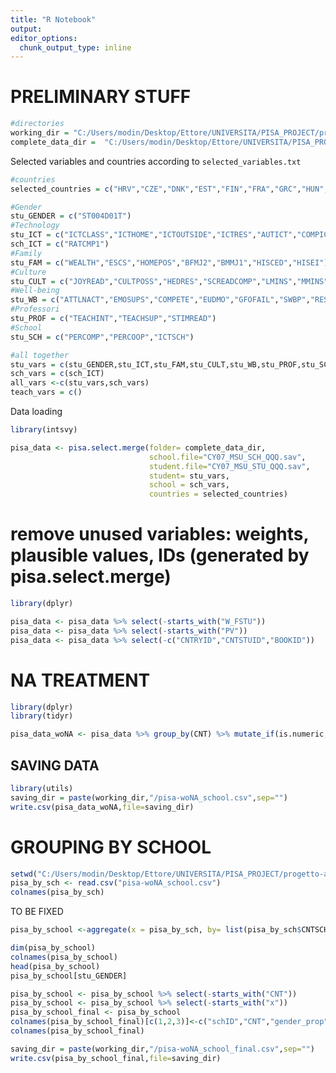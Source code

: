 ```yaml
---
title: "R Notebook"
output: 
editor_options: 
  chunk_output_type: inline
---
```


# PRELIMINARY STUFF

```r
#directories
working_dir = "C:/Users/modin/Desktop/Ettore/UNIVERSITA/PISA_PROJECT/progetto-applied/data"
complete_data_dir =  "C:/Users/modin/Desktop/Ettore/UNIVERSITA/PISA_PROJECT/Dataset_PISA/SPSS FORMAT"
```

Selected variables and countries according to `selected_variables.txt`

```r
#countries
selected_countries = c("HRV","CZE","DNK","EST","FIN","FRA","GRC","HUN","IRL","LTU","LUX","POL","SVK","SVN","ESP","SWE")

#Gender
stu_GENDER = c("ST004D01T")
#Technology
stu_ICT = c("ICTCLASS","ICTHOME","ICTOUTSIDE","ICTRES","AUTICT","COMPICT","INTICT","ENTUSE","HOMESCH","USESCH")
sch_ICT = c("RATCMP1")
#Family
stu_FAM = c("WEALTH","ESCS","HOMEPOS","BFMJ2","BMMJ1","HISCED","HISEI")
#Culture
stu_CULT = c("JOYREAD","CULTPOSS","HEDRES","SCREADCOMP","LMINS","MMINS")
#Well-being
stu_WB = c("ATTLNACT","EMOSUPS","COMPETE","EUDMO","GFOFAIL","SWBP","RESILIENCE","BELONG","BEINGBULLIED","PERFEED")
#Professori
stu_PROF = c("TEACHINT","TEACHSUP","STIMREAD")
#School
stu_SCH = c("PERCOMP","PERCOOP","ICTSCH")

#all together
stu_vars = c(stu_GENDER,stu_ICT,stu_FAM,stu_CULT,stu_WB,stu_PROF,stu_SCH)
sch_vars = c(sch_ICT)
all_vars <-c(stu_vars,sch_vars)
teach_vars = c()
```

Data loading

```r
library(intsvy)

pisa_data <- pisa.select.merge(folder= complete_data_dir,
                               school.file="CY07_MSU_SCH_QQQ.sav", 
                               student.file="CY07_MSU_STU_QQQ.sav",
                               student= stu_vars,
                               school = sch_vars,
                               countries = selected_countries)    
```

# remove unused variables: weights, plausible values, IDs (generated by pisa.select.merge)

```r
library(dplyr)

pisa_data <- pisa_data %>% select(-starts_with("W_FSTU")) 
pisa_data <- pisa_data %>% select(-starts_with("PV"))
pisa_data <- pisa_data %>% select(-c("CNTRYID","CNTSTUID","BOOKID")) 
```

# NA TREATMENT

```r
library(dplyr)
library(tidyr)

pisa_data_woNA <- pisa_data %>% group_by(CNT) %>% mutate_if(is.numeric, ~replace_na(.,median(., na.rm = TRUE)))
```

## SAVING DATA

```r
library(utils)
saving_dir = paste(working_dir,"/pisa-woNA_school.csv",sep="")
write.csv(pisa_data_woNA,file=saving_dir)
```

# GROUPING BY SCHOOL

```r
setwd("C:/Users/modin/Desktop/Ettore/UNIVERSITA/PISA_PROJECT/progetto-applied/data")
pisa_by_sch <- read.csv("pisa-woNA_school.csv")
colnames(pisa_by_sch)
```

TO BE FIXED

```r
pisa_by_school <-aggregate(x = pisa_by_sch, by= list(pisa_by_sch$CNTSCHID,pisa_by_sch$CNT), FUN=mean)
```

```r
dim(pisa_by_school)
colnames(pisa_by_school)
head(pisa_by_school)
pisa_by_school[stu_GENDER]
```

```r
pisa_by_school <- pisa_by_school %>% select(-starts_with("CNT")) 
pisa_by_school <- pisa_by_school %>% select(-starts_with("x")) 
pisa_by_school_final <- pisa_by_school
colnames(pisa_by_school_final)[c(1,2,3)]<-c("schID","CNT","gender_prop")
colnames(pisa_by_school_final)

```

```r
saving_dir = paste(working_dir,"/pisa-woNA_school_final.csv",sep="")
write.csv(pisa_by_school_final,file=saving_dir)
```
